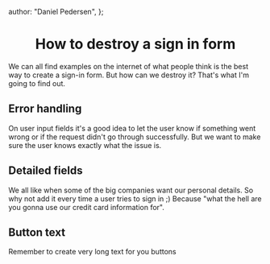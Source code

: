 
  author: "Daniel Pedersen",
};

<h1 align="center">How to destroy a sign in form</h1>

We can all find examples on the internet of what people think is the best way to create a sign-in form. But how can we destroy it? That's what I'm going to find out.

## Error handling

On user input fields it's a good idea to let the user know if something went wrong or if the request didn't go through successfully. But we want to make sure the user knows exactly what the issue is.

<SignInForm />

## Detailed fields

We all like when some of the big companies want our personal details. So why not add it every time a user tries to sign in ;) Because "what the hell are you gonna use our credit card information for".


<SignInForm step="2" />


## Button text

Remember to create very long text for you buttons

<SignInForm step="3" />